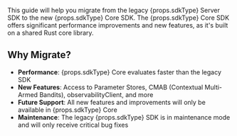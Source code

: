 This guide will help you migrate from the legacy {props.sdkType} Server SDK to the new {props.sdkType} Core SDK. The {props.sdkType} Core SDK offers significant performance improvements and new features, as it's built on a shared Rust core library.

## Why Migrate?

- **Performance**: {props.sdkType} Core evaluates faster than the legacy SDK
- **New Features**: Access to Parameter Stores, CMAB (Contextual Multi-Armed Bandits), observabilityClient, and more
- **Future Support**: All new features and improvements will only be available in {props.sdkType} Core
- **Maintenance**: The legacy {props.sdkType} SDK is in maintenance mode and will only receive critical bug fixes
